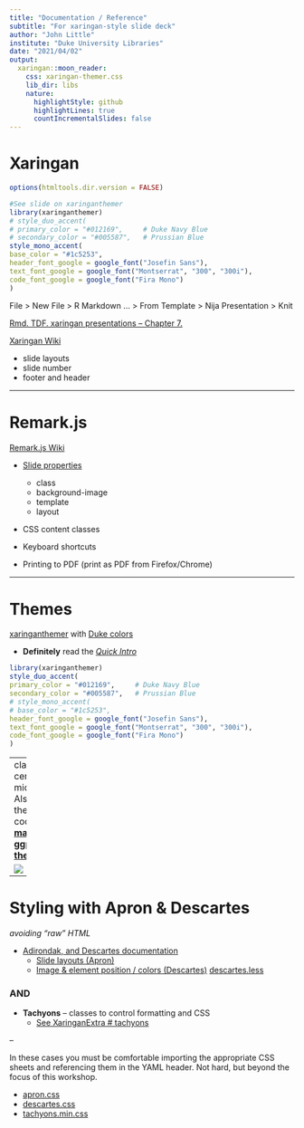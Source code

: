 ```yaml
---
title: "Documentation / Reference"
subtitle: "For xaringan-style slide deck"
author: "John Little"
institute: "Duke University Libraries"
date: "2021/04/02"
output:
  xaringan::moon_reader:
    css: xaringan-themer.css
    lib_dir: libs
    nature:
      highlightStyle: github
      highlightLines: true
      countIncrementalSlides: false
---
```


# Xaringan

```r
options(htmltools.dir.version = FALSE)

#See slide on xaringanthemer
library(xaringanthemer)
# style_duo_accent(
# primary_color = "#012169",     # Duke Navy Blue
# secondary_color = "#005587",   # Prussian Blue
style_mono_accent(
base_color = "#1c5253",
header_font_google = google_font("Josefin Sans"),
text_font_google = google_font("Montserrat", "300", "300i"),
code_font_google = google_font("Fira Mono")
)
```

File > New File > R Markdown ... > From Template > Nija Presentation > Knit

[Rmd. TDF. xaringan presentations -- Chapter 7. ](https://bookdown.org/yihui/rmarkdown/xaringan.html)

[Xaringan Wiki](https://github.com/yihui/xaringan/wiki)

- slide layouts
- slide number
- footer and header

---

# Remark.js

[Remark.js Wiki](https://github.com/gnab/remark/wiki)

- [Slide properties](https://github.com/gnab/remark/wiki/Markdown#slide-properties)
    - class  
    - background-image  
    - template
    - layout


- CSS content classes  

- Keyboard shortcuts  

- Printing to PDF (print as PDF from Firefox/Chrome)

---

# Themes

[xaringanthemer](https://pkg.garrickadenbuie.com/xaringanthemer/) with [Duke colors](https://brand.duke.edu/colors/)

- **Definitely** read the [_Quick Intro_](https://pkg.garrickadenbuie.com/xaringanthemer/index.html#quick-intro)

```r
library(xaringanthemer)
style_duo_accent(
primary_color = "#012169",     # Duke Navy Blue
secondary_color = "#005587",   # Prussian Blue
# style_mono_accent(
# base_color = "#1c5253",
header_font_google = google_font("Josefin Sans"),
text_font_google = google_font("Montserrat", "300", "300i"),
code_font_google = google_font("Fira Mono")
)
```
---
class: center, middle
Also note the very cool [**matching ggplot themes**](https://pkg.garrickadenbuie.com/xaringanthemer/index.html#matching-ggplot-themes)

![](https://pkg.garrickadenbuie.com/xaringanthemer/reference/figures/index-theme_xaringan_demo-1.png)

---

# Styling with Apron & Descartes

_avoiding "raw" HTML_

- [Adirondak, and Descartes documentation](https://story.xaprb.com/slides/adirondack/#1)
    - [Slide layouts (Apron)](https://story.xaprb.com/slides/adirondack/#5)
    - [Image & element position / colors (Descartes)](https://story.xaprb.com/slides/adirondack/#33) [descartes.less](https://github.com/xaprb/story/blob/master/static/css/descartes.less)

    
### AND

- **Tachyons** -- classes to control formatting and CSS 
    - [See XaringanExtra # tachyons](https://pkg.garrickadenbuie.com/xaringanExtra/#/tachyons)


--

In these cases you must be comfortable importing the appropriate CSS sheets and referencing them in the YAML header.  Not hard, but beyond the focus of this workshop.

- [apron.css](https://github.com/xaprb/story/blob/master/static/css/apron.css)
- [descartes.css](https://github.com/xaprb/story/blob/master/static/css/descartes.css)
- [tachyons.min.css](https://raw.githubusercontent.com/xaprb/story/master/static/css/tachyons.min.css)


